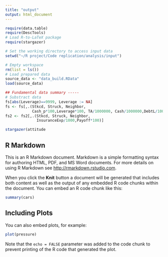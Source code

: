 ```yaml
---
title: "output"
output: html_document
---
```


```r
require(data.table)
require(DescTools)
# Load R-to-LaTeX package
require(stargazer)

# Set the working directory to access input data
setwd("~/R project/Code replication/analysis/input")

# Empty workspace
rm(list = ls())
# Load prepared data
source_data <- "data_build.RData"
load(source_data)

## Fundamental data summary -----
# Substract data
fs[abs(Leverage)==9999, Leverage := NA]
fs <- fs[,.(Stkcd, Struck, Neighbor, 
            Cash_p*100,Leverage*100, TA/1000000, Cash/1000000,DebtL/1000000)]
fs2 <- fs2[,.(Stkcd, Struck, Neighbor, 
              InsuranceExp/1000,Payoff*100)]
```

```r
stargazer(attitude
```

## R Markdown

This is an R Markdown document. Markdown is a simple formatting syntax for authoring HTML, PDF, and MS Word documents. For more details on using R Markdown see <http://rmarkdown.rstudio.com>.

When you click the **Knit** button a document will be generated that includes both content as well as the output of any embedded R code chunks within the document. You can embed an R code chunk like this:

```r
summary(cars)
```

## Including Plots

You can also embed plots, for example:

```r
plot(pressure)
```

Note that the `echo = FALSE` parameter was added to the code chunk to prevent printing of the R code that generated the plot.
